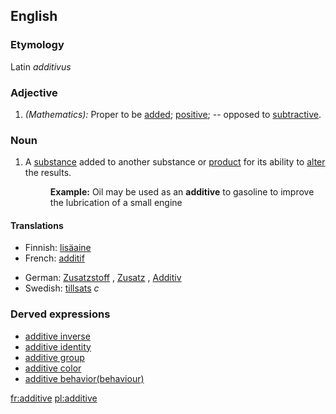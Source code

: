 ==English==

===Etymology===
Latin ''additivus''

===Adjective===
#''(Mathematics):'' Proper to be [[add]]ed; [[positive]]; -- opposed to [[subtractive]].

===Noun===
#A [[substance]] added to another substance or [[product]] for its ability to [[alter]] the results. 
#:'''Example:''' Oil may be used as an '''additive''' to gasoline to improve the lubrication of a small engine

====Translations====
{{top}}
* Finnish: [[lisäaine]]
* French: [[additif]]
{{mid}}
* German: [[Zusatzstoff]] {{m}}, [[Zusatz]] {{m}}, [[Additiv]] {{n}}
* Swedish: [[tillsats]] ''c''
{{bottom}}

===Derved expressions===
*[[additive inverse]]
*[[additive identity]]
*[[additive group]]
*[[additive color]]
*[[additive behavior(behaviour)]]
[[fr:additive]]
[[pl:additive]]